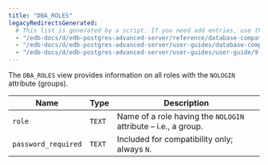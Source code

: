 ```yaml
---
title: "DBA_ROLES"
legacyRedirectsGenerated:
  # This list is generated by a script. If you need add entries, use the `legacyRedirects` key.
  - "/edb-docs/d/edb-postgres-advanced-server/reference/database-compatibility-for-oracle-developers-reference-guide/9.6/Database_Compatibility_for_Oracle_Developers_Reference_Guide.1.150.html"
  - "/edb-docs/d/edb-postgres-advanced-server/user-guides/database-compatibility-for-oracle-developers-guide/9.5/Database_Compatibility_for_Oracle_Developers_Guide.1.262.html"
  - "/edb-docs/d/edb-postgres-advanced-server/user-guides/user-guide/9.5/EDB_Postgres_Enterprise_Guide.1.208.html"
---
```


<div id="dba_roles" class="registered_link"></div>

The `DBA_ROLES` view provides information on all roles with the `NOLOGIN` attribute (groups).

| Name                | Type   | Description                                                    |
| ------------------- | ------ | -------------------------------------------------------------- |
| `role`              | `TEXT` | Name of a role having the `NOLOGIN` attribute – i.e., a group. |
| `password_required` | `TEXT` | Included for compatibility only; always `N`.                   |
